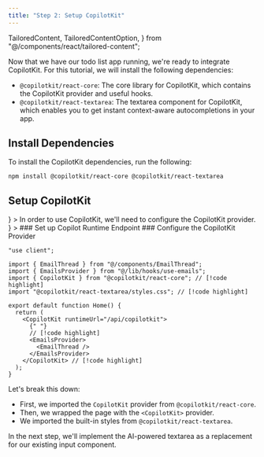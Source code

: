 ```yaml
---
title: "Step 2: Setup CopilotKit"
---
```


  TailoredContent,
  TailoredContentOption,
} from "@/components/react/tailored-content";

Now that we have our todo list app running, we're ready to integrate CopilotKit. For this tutorial, we will install the following dependencies:

- `@copilotkit/react-core`: The core library for CopilotKit, which contains the CopilotKit provider and useful hooks.
- `@copilotkit/react-textarea`: The textarea component for CopilotKit, which enables you to get instant context-aware autocompletions in your app.

## Install Dependencies

To install the CopilotKit dependencies, run the following:

```package-install
npm install @copilotkit/react-core @copilotkit/react-textarea
```

## Setup CopilotKit

<TailoredContent id="hosting">
<TailoredContentOption
  id="copilot-cloud"
  title="Copilot Cloud (Recommended)"
  description="Use our hosted backend endpoint to get started quickly (OpenAI only)."
  icon={<FaCloud />}
>
In order to use CopilotKit, we'll need to configure the CopilotKit provider.

<CopilotCloudConfigureCopilotKitProvider components={props.components} />
</TailoredContentOption>
<TailoredContentOption
  id="self-hosted"
  title="Self-hosting"
  description="Learn to host CopilotKit's runtime yourself with your own backend."
  icon={<FaServer />}
>
<Steps>
<Step>
### Set up Copilot Runtime Endpoint
<SelfHostingCopilotRuntimeCreateEndpoint components={props.components} />
</Step>
<Step>
### Configure the CopilotKit Provider

```tsx title="app/page.tsx" showLineNumbers {5,10,14}
"use client";

import { EmailThread } from "@/components/EmailThread";
import { EmailsProvider } from "@/lib/hooks/use-emails";
import { CopilotKit } from "@copilotkit/react-core"; // [!code highlight]
import "@copilotkit/react-textarea/styles.css"; // [!code highlight]

export default function Home() {
  return (
    <CopilotKit runtimeUrl="/api/copilotkit">
      {" "}
      // [!code highlight]
      <EmailsProvider>
        <EmailThread />
      </EmailsProvider>
    </CopilotKit> // [!code highlight]
  );
}
```

</Step>
</Steps>
</TailoredContentOption>
</TailoredContent>

Let's break this down:

- First, we imported the `CopilotKit` provider from `@copilotkit/react-core`.
- Then, we wrapped the page with the `<CopilotKit>` provider.
- We imported the built-in styles from `@copilotkit/react-textarea`.

In the next step, we'll implement the AI-powered textarea as a replacement for our existing input component.
